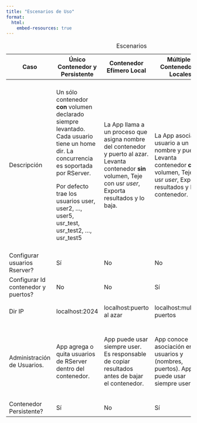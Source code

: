 ```yaml
---
title: "Escenarios de Uso"
format:
  html:
    embed-resources: true
---
```


+-------------------------------------+-------------------------------------------------------------------------------------------------------------------------------------------+---------------------------------------------------------------------------------------------------------------------------------------------------------------------+-----------------------------------------------------------------------------------------------------------------------------------------------+----------------------------------------------------------------------------------------------------------------------------------------------------------------------------------------------------------------------------------------------------------------------------------------------------------+
| Caso                                | Único Contenedor y Persistente                                                                                                            | Contenedor Efímero Local                                                                                                                                            | Múltiples Contenedores Locales                                                                                                                | Contenedor Efímero Remoto                                                                                                                                                                                                                                                                                |
+=====================================+===========================================================================================================================================+=====================================================================================================================================================================+===============================================================================================================================================+==========================================================================================================================================================================================================================================================================================================+
| Descripción                         | Un sólo contenedor **con** volumen declarado siempre levantado. Cada usuario tiene un home dir. La concurrencia es soportada por RServer. | La App llama a un proceso que asigna nombre del contenedor y puerto al azar. Levanta contenedor **sin** volumen, Teje con usr *user*, Exporta resultados y lo baja. | La App asocia un usuario a un nombre y puerto. Levanta contenedor **con** volumen, Teje con usr *user*, Exporta resultados y Baja contenedor. | La App hace un request a un endpoint. Cloud Run levanta el contenedor que ejecuta un proceso que lee datos de una dir Cloud Storage o tabla de Bigquery, Teje con usr *user*, Graba resultados en dirección proporcionada, responde a la App que terminó y termina. (Sino, puede avisar x notificación). |
|                                     |                                                                                                                                           |                                                                                                                                                                     |                                                                                                                                               |                                                                                                                                                                                                                                                                                                          |
|                                     | Por defecto trae los usuarios user, user2, ..., user5, usr_test, usr_test2, ..., usr_test5                                                |                                                                                                                                                                     |                                                                                                                                               |                                                                                                                                                                                                                                                                                                          |
+-------------------------------------+-------------------------------------------------------------------------------------------------------------------------------------------+---------------------------------------------------------------------------------------------------------------------------------------------------------------------+-----------------------------------------------------------------------------------------------------------------------------------------------+----------------------------------------------------------------------------------------------------------------------------------------------------------------------------------------------------------------------------------------------------------------------------------------------------------+
| Configurar usuarios Rserver?        | Sí                                                                                                                                        | No                                                                                                                                                                  | No                                                                                                                                            | No                                                                                                                                                                                                                                                                                                       |
+-------------------------------------+-------------------------------------------------------------------------------------------------------------------------------------------+---------------------------------------------------------------------------------------------------------------------------------------------------------------------+-----------------------------------------------------------------------------------------------------------------------------------------------+----------------------------------------------------------------------------------------------------------------------------------------------------------------------------------------------------------------------------------------------------------------------------------------------------------+
| Configurar Id contenedor y puertos? | No                                                                                                                                        | No                                                                                                                                                                  | Sí                                                                                                                                            | No                                                                                                                                                                                                                                                                                                       |
+-------------------------------------+-------------------------------------------------------------------------------------------------------------------------------------------+---------------------------------------------------------------------------------------------------------------------------------------------------------------------+-----------------------------------------------------------------------------------------------------------------------------------------------+----------------------------------------------------------------------------------------------------------------------------------------------------------------------------------------------------------------------------------------------------------------------------------------------------------+
| Dir IP                              | localhost:2024                                                                                                                            | localhost:puerto al azar                                                                                                                                            | localhost:multiples puertos                                                                                                                   | Variable. Provista x Cloud Run.                                                                                                                                                                                                                                                                          |
+-------------------------------------+-------------------------------------------------------------------------------------------------------------------------------------------+---------------------------------------------------------------------------------------------------------------------------------------------------------------------+-----------------------------------------------------------------------------------------------------------------------------------------------+----------------------------------------------------------------------------------------------------------------------------------------------------------------------------------------------------------------------------------------------------------------------------------------------------------+
| Administración de Usuarios.         | App agrega o quita usuarios de RServer dentro del contenedor.                                                                             | App puede usar siempre user. Es responsable de copiar resultados antes de bajar el contenedor.                                                                      | App conoce asociación entre usuarios y (nombres, puertos). App puede usar siempre user.                                                       | App puede uar siempre user.\                                                                                                                                                                                                                                                                             |
|                                     |                                                                                                                                           |                                                                                                                                                                     |                                                                                                                                               | Es responsable de proporcionar dir de storage adonde subir y bajar los datos.                                                                                                                                                                                                                            |
+-------------------------------------+-------------------------------------------------------------------------------------------------------------------------------------------+---------------------------------------------------------------------------------------------------------------------------------------------------------------------+-----------------------------------------------------------------------------------------------------------------------------------------------+----------------------------------------------------------------------------------------------------------------------------------------------------------------------------------------------------------------------------------------------------------------------------------------------------------+
| Contenedor Persistente?             | Sí                                                                                                                                        | No                                                                                                                                                                  | Sí                                                                                                                                            | No                                                                                                                                                                                                                                                                                                       |
+-------------------------------------+-------------------------------------------------------------------------------------------------------------------------------------------+---------------------------------------------------------------------------------------------------------------------------------------------------------------------+-----------------------------------------------------------------------------------------------------------------------------------------------+----------------------------------------------------------------------------------------------------------------------------------------------------------------------------------------------------------------------------------------------------------------------------------------------------------+

: Escenarios
